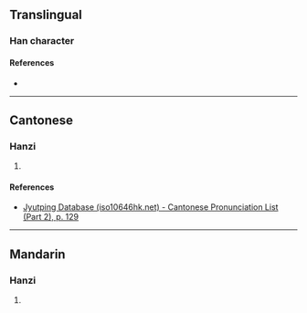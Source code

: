 {{character info/new}}
==Translingual==

===Han character===
{{Han char|rn=75|rad=木|as=08|sn=12|four=44990|canj=DCHD|ids=⿲木分木}}

====References====
* {{Han ref|kx=0537.090|dkj=15038|hdz=21235.090|uh=6915|ud=26901|bh=D9D7|bd=55767}}

----

==Cantonese==

===Hanzi===
{{yue-hanzi|jyut=[[ban1]]|y=ban1}}

# {{rfdef|yue|sort=木08}}

====References====
* [http://www.iso10646hk.net/jp/document/download.jsp Jyutping Database (iso10646hk.net) - Cantonese Pronunciation List (Part 2), p. 129]

----

==Mandarin==

===Hanzi===
{{cmn-hanzi|pin=[[bīn]] ([[bin1]])|wg=pin<sup>1</sup>}}

# {{rfdef|cmn|sort=木08}}